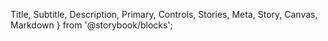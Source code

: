   Title, Subtitle, Description, Primary, Controls, Stories, Meta, Story, Canvas, Markdown
} from '@storybook/blocks';


<Meta name="Docs" of={ComponentStories} />

<Title />
<Subtitle />

## Overview
<Description />
<Primary />

## Parameters
<Controls />

## Slots

Inherits slots from [DtFormBase](?path=/docs/architecture-base-classes--docs#slots).

## Events

### `change`

**Event Detail:**
```json
{
  field: string,    // name attribute of field
  oldValue: string, // previous value before current change
  newValue: string, // updated value
}
```

## CSS Properties / Theming

Inherits custom properties from [DtFormBase](?path=/docs/architecture-base-classes--docs#css-properties).

| Custom Properties   | Default Value   |
|---------------------|-----------------|
| `--dt-form-text-color`  | `#000`  |
| `--dt-form-background-color`  | `#cecece` |
| `--dt-form-border-color`  | `#cacaca`   |
| `--dt-form-input-box-shadow`  | `inset 0 1px 2px hsl(0deg 0% 4% / 10%)`   |
| `--dt-form-padding`   | `0.5333333333rem`   |
| `--dt-form-transition` | `box-shadow .5s,border-color .25s ease-in-out`   |
| `--dt-form-disabled-background-color`   | `#e6e6e6`   |
| `--alert-color`   | `#cc4b37`   |
| `--text-color-inverse`|  `#fefefe`  |

## Stories
<Stories title="" />
